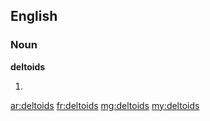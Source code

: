 ==English==

===Noun===
'''deltoids'''

# {{plural of|deltoid}}

[[ar:deltoids]]
[[fr:deltoids]]
[[mg:deltoids]]
[[my:deltoids]]